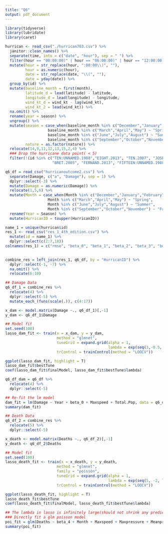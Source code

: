 ```yaml
---
title: "Q6"
output: pdf_document
---
```


```r
library(tidyverse)
library(lubridate)
library(caret)
```

```r
hurrican <- read_csv("./hurrican703.csv") %>% 
  janitor::clean_names() %>% 
  separate(time, into = c("date", "hour"), sep = " ") %>% 
  filter(hour == "00:00:00)" | hour == "06:00:00)" | hour == "12:00:00)" | hour == "18:00:00)") %>% 
  mutate(hour = str_replace(hour, ":00:00\\)", ""),
         hour = as.numeric(hour),
         date = str_replace(date, "\\(", ""),
         date = yday(date)) %>% 
  group_by(id) %>% 
  mutate(baseline_month = first(month),
         latitude_d = lead(latitude) - latitude,
         longitude_d = lead(longitude) - longitude,
         wind_kt_d = wind_kt - lag(wind_kt),
         wind_kt_2 = lead(wind_kt)) %>% 
  na.omit() %>%
  rename(year = season) %>% 
  ungroup() %>% 
  mutate(season = case_when(baseline_month %in% c("December","January","February") ~ "Winter",
                   baseline_month %in% c("March","April","May") ~ "Spring",
                   baseline_month %in% c("June","July","August") ~ "Summer",
                   baseline_month %in% c("September","October","November") ~ "Fall"),
         nature = as.factor(nature)) %>% 
  relocate(14,9,11,12,13,15,2,4) %>% 
  ### Drop the hurricane data point( < 5) 
  filter(!(id %in% c("TEN:UNNAMED.1988","EIGHT.2013", "TEN.2007", "JOSE.2005", "AMELIA.1978",
                     "BRET.2005", "FERNAND.2013", "FIFTEEN:UNNAMED.1988", "KYLE.1996")))
```

```r
q6_df = read_csv("hurricanoutcome2.csv") %>% 
  separate(Damage, c("a", "Damage"), sep = 1) %>% 
  dplyr::select(-3) %>% 
  mutate(Damage = as.numeric(Damage)) %>% 
  relocate(1,5,6) %>%
  mutate(Month = case_when(Month %in% c("December","January","February") ~ "Winter",
                   Month %in% c("March","April","May") ~ "Spring",
                   Month %in% c("June","July","August") ~ "Summer",
                   Month %in% c("September","October","November") ~ "Fall")) %>% 
  rename(Year = Season) %>% 
  mutate(HurricanID = toupper(HurricanID))

name_1 = unique(hurrican$id)
res_1 <- read_csv("res_1_4th_edition.csv") %>% 
  mutate(id = name_1) %>% 
  dplyr::select(c(2:7,18))
colnames(res_1) = c("rmse", "beta_0", "beta_1", "beta_2", "beta_3", "beta_4", "HurricanID")
  

combine_res = left_join(res_1, q6_df, by = "HurricanID") %>% 
  dplyr::select(-1, -7) %>% 
  na.omit() %>% 
  relocate(6:10)
```

```r
## Damage Data
q6_df_1 = combine_res %>% 
  relocate(4) %>%
  dplyr::select(-5) %>% 
  mutate_each_(funs(scale(.)), c(4:17))

x_dam <- model.matrix(Damage ~., q6_df_1)[,-1]
y_dam <- q6_df_1$Damage

## Model fit
set.seed(100)
lasso_dam_fit <- train(x = x_dam, y = y_dam,
                       method = "glmnet",
                       tuneGrid = expand.grid(alpha = 1,
                                              lambda = exp(seq(3,-0.5, length = 50))),
                       trControl = trainControl(method = "LOOCV"))

ggplot(lasso_dam_fit, highlight = T)
lasso_dam_fit$bestTune
coef(lasso_dam_fit$finalModel, lasso_dam_fit$bestTune$lambda)

q6_df_dam = q6_df %>% 
  relocate(4) %>%
  dplyr::select(-5)

## Re-fit the lm model
dam_fit = lm(Damage ~ Year + beta_0 + Maxspeed + Total.Pop, data = q6_df_dam)
summary(dam_fit)
```

```r
## Death Data
q6_df_2 = combine_res %>% 
  relocate(5) %>%
  dplyr::select(-5)

x_death <- model.matrix(Deaths ~., q6_df_2)[,-1]
y_death <- q6_df_2$Deaths

## Model fit
set.seed(100)
lasso_death_fit <- train(x = x_death, y = y_death,
                       method = "glmnet",
                       family = "poisson",
                       tuneGrid = expand.grid(alpha = 1,
                                              lambda = exp(seq(5, -2, length = 100))),
                       trControl = trainControl(method = "LOOCV"))

ggplot(lasso_death_fit, highlight = T)
lasso_death_fit$bestTune
coef(lasso_death_fit$finalModel, lasso_death_fit$bestTune$lambda)

## The lambda in lasso is infinitely large(should not shrink any predictor)
### Directly fit a glm poisson model
poi_fit = glm(Deaths ~ beta_4 + Month + Maxspeed + Maxpressure + Meanpressure + Total.Pop + Percent.Poor + offset(log(Hours)), family = poisson(link=log), data = q6_df_2)
summary(poi_fit)
```